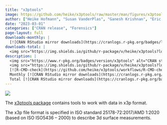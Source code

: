 ```yaml
---
title: "x3ptools"
image: https://github.com/heike/x3ptools/raw/master/man/figures/x3ptools.png
author: ["Heike Hofmann", "Susan VanderPlas", "Ganesh Krishnan", "Eric Hare"]
date: "2023-03-01"
categories: ["CRAN release", "Forensics"]
page-layout: full
downloads-monthly: |
  [![CRAN RStudio mirror downloads](https://cranlogs.r-pkg.org/badges/last-month/x3ptools?color=brightgreen)](https://r-pkg.org/pkg/x3ptools)
downloads-total: |
  <img src="https://img.shields.io/github/r-package/v/heike/x3ptools?logo=github" alt="Github version"/>
description: |
  <img src="https://www.r-pkg.org/badges/version/x3ptools" alt="CRAN status"/>
  <img src="https://img.shields.io/github/r-package/v/heike/x3ptools?logo=github" alt="Github version"/>
  [![R-CMD-check](https://github.com/heike/x3ptools/workflows/R-CMD-check/badge.svg)](https://github.com/heike/x3ptools/actions)<br/><br/>
  Monthly [![CRAN RStudio mirror downloads](https://cranlogs.r-pkg.org/badges/last-month/x3ptools?color=brightgreen)](https://r-pkg.org/pkg/x3ptools)<br/>
  Total [![CRAN RStudio mirror downloads](https://cranlogs.r-pkg.org/badges/grand-total/x3ptools?color=orange)](https://r-pkg.org/pkg/x3ptools)
---
```


::: column-margin
![](https://github.com/heike/x3ptools/raw/master/man/figures/x3ptools.png)
:::

The [x3ptools package](https://heike.github.io/x3ptools/) contains tools to work with data in x3p format.

The x3p file format is specified in ISO standard 25178-72:2017/AMD 1:2020 (based on ISO ISO5436 -- 2000) to describe 3d surface measurements.



